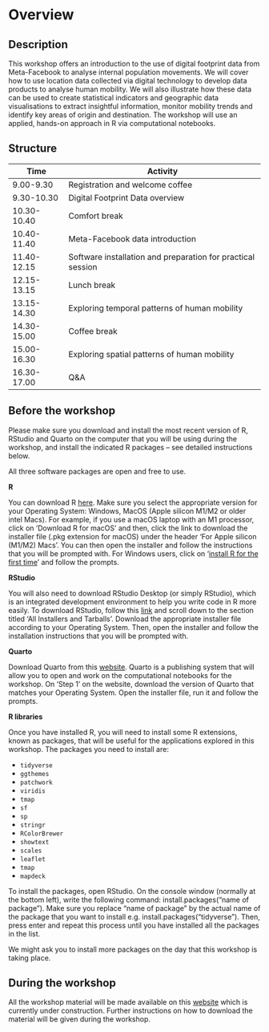 # Overview {.unnumbered}

## Description

This workshop offers an introduction to the use of digital footprint data from Meta-Facebook to analyse internal population movements. We will cover how to use location data collected via digital technology to develop data products to analyse human mobility. We will also illustrate how these data can be used to create statistical indicators and geographic data visualisations to extract insightful information, monitor mobility trends and identify key areas of origin and destination. The workshop will use an applied, hands-on approach in R via computational notebooks.

## Structure

| Time        | Activity                                                    |
|----------------|--------------------------------------------------------|
| 9.00-9.30   | Registration and welcome coffee                             |
| 9.30-10.30  | Digital Footprint Data overview                             |
| 10.30-10.40 | Comfort break                                               |
| 10.40-11.40 | Meta-Facebook data introduction                             |
| 11.40-12.15 | Software installation and preparation for practical session |
| 12.15-13.15 | Lunch break                                                 |
| 13.15-14.30 | Exploring temporal patterns of human mobility               |
| 14.30-15.00 | Coffee break                                                |
| 15.00-16.30 | Exploring spatial patterns of human mobility                |
| 16.30-17.00 | Q&A                                                         |

## Before the workshop

::: callout-important
Please make sure you download and install the most recent version of R, RStudio and Quarto on the computer that you will be using during the workshop, and install the indicated R packages -- see detailed instructions below.
:::

::: callout-note
All three software packages are open and free to use.
:::

**R**

You can download R [here](https://cran.r-project.org/). Make sure you select the appropriate version for your Operating System: Windows, MacOS (Apple silicon M1/M2 or older intel Macs). For example, if you use a macOS laptop with an M1 processor, click on 'Download R for macOS' and then, click the link to download the installer file (.pkg extension for macOS) under the header 'For Apple silicon (M1/M2) Macs'. You can then open the installer and follow the instructions that you will be prompted with. For Windows users, click on '[install R for the first time](https://cran.r-project.org/bin/windows/base/)' and follow the prompts.

**RStudio**

You will also need to download RStudio Desktop (or simply RStudio), which is an integrated development environment to help you write code in R more easily. To download RStudio, follow this [link](https://posit.co/download/rstudio-desktop/) and scroll down to the section titled 'All Installers and Tarballs'. Download the appropriate installer file according to your Operating System. Then, open the installer and follow the installation instructions that you will be prompted with.

**Quarto**

Download Quarto from this [website](https://quarto.org/docs/get-started/). Quarto is a publishing system that will allow you to open and work on the computational notebooks for the workshop. On 'Step 1' on the website, download the version of Quarto that matches your Operating System. Open the installer file, run it and follow the prompts.

**R libraries**

Once you have installed R, you will need to install some R extensions, known as packages, that will be useful for the applications explored in this workshop. The packages you need to install are:

-   `tidyverse`
-   `ggthemes`
-   `patchwork`
-   `viridis`
-   `tmap`
-   `sf`
-   `sp`
-   `stringr`
-   `RColorBrewer`
-   `showtext`
-   `scales`
-   `leaflet`
-   `tmap`
-   `mapdeck`

To install the packages, open RStudio. On the console window (normally at the bottom left), write the following command: install.packages("name of package"). Make sure you replace "name of package" by the actual name of the package that you want to install e.g. install.packages("tidyverse"). Then, press enter and repeat this process until you have installed all the packages in the list.

::: callout-note
We might ask you to install more packages on the day that this workshop is taking place.
:::

## During the workshop

All the workshop material will be made available on this [website](https://fcorowe.github.io/dfd4mobility/) which is currently under construction. Further instructions on how to download the material will be given during the workshop.
